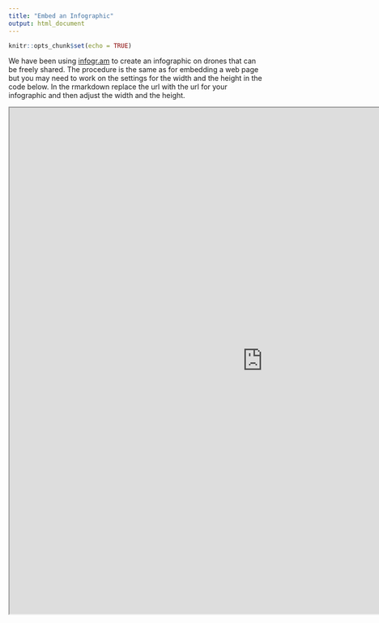 ```yaml
---
title: "Embed an Infographic"
output: html_document
---
```


```r
knitr::opts_chunk$set(echo = TRUE)
```

We have been using [infogr.am](https://infogr.am/) to create an infographic on drones that can be freely shared. The procedure is the same as for embedding a web page but you may need to work on the settings for the width and the height in the code below. In the rmarkdown replace the url with the url for your infographic and then adjust the width and the height.

<iframe align = "center" width = "1000" height = "1000" src="https://infogr.am/1e56252f-7463-4ff2-93bf-37955f73f9b3"/>
